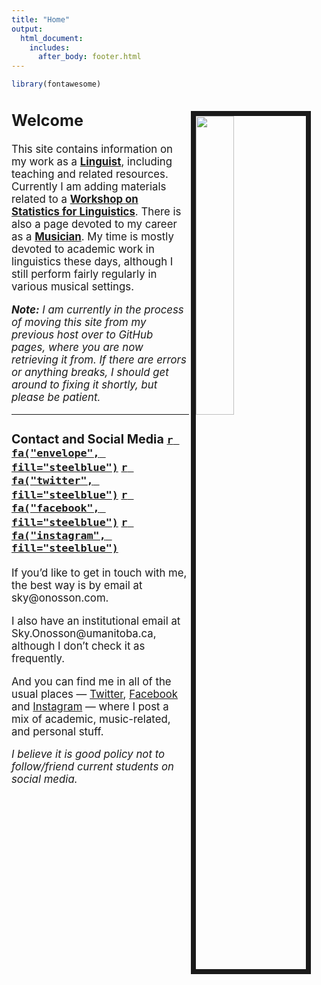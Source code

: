 ```yaml
---
title: "Home"
output:
  html_document:
    includes:
      after_body: footer.html
---
```


<style type="text/css">

h1.title {
  display: none;
}
</style>

```r
library(fontawesome)
```

<big>

<img src="images/me_rio.jpg" style="width:35%; border:8px solid; margin-right: 25px" align="right">

## Welcome

This site contains information on my work as a **[Linguist](research.html)**, including teaching and related resources. Currently I am adding materials related to a **[Workshop on Statistics for Linguistics](stats.html)**. There is also a page devoted to my career as a **[Musician](music.html)**. My time is mostly devoted to academic work in linguistics these days, although I still perform fairly regularly in various musical settings.

***Note:** I am currently in the process of moving this site from my previous host over to GitHub pages, where you are now retrieving it from. If there are errors or anything breaks, I should get around to fixing it shortly, but please be patient.*

---

### Contact and Social Media [`r fa("envelope", fill="steelblue")`](mailto:sky@onosson.com) [`r fa("twitter", fill="steelblue")`](https://twitter.com/onosson){target="_blank"} [`r fa("facebook", fill="steelblue")`](https://www.facebook.com/onosson){target="_blank"} [`r fa("instagram", fill="steelblue")`](https://instagram.com/sky_onosson){target="_blank"}

If you'd like to get in touch with me, the best way is by email at sky@onosson.com.

I also have an institutional email at Sky.Onosson@umanitoba.ca, although I don't check it as frequently.

And you can find me in all of the usual places --- [Twitter](https://twitter.com/onosson){target="_blank"}, [Facebook](https://www.facebook.com/onosson){target="_blank"} and [Instagram](https://instagram.com/sky_onosson){target="_blank"} --- where I post a mix of academic, music-related, and personal stuff.

*I believe it is good policy not to follow/friend current students on social media.*

</big>